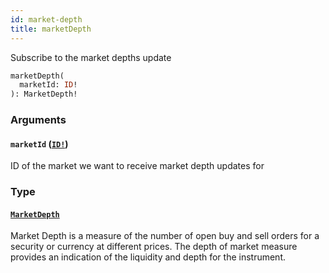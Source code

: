 ```yaml
---
id: market-depth
title: marketDepth
---
```


Subscribe to the market depths update

```graphql
marketDepth(
  marketId: ID!
): MarketDepth!

```

### Arguments

#### `marketId` ([`ID!`](/graphql/scalars/id))

ID of the market we want to receive market depth updates for

### Type

#### [`MarketDepth`](/graphql/objects/market-depth)

Market Depth is a measure of the number of open buy and sell orders for a security or currency at different prices.
The depth of market measure provides an indication of the liquidity and depth for the instrument.

